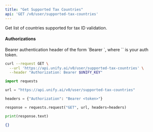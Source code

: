 ```yaml
---
title: "Get Supported Tax Countries"
api: 'GET /v0/user/supported-tax-countries'
---
```

Get list of countries supported for tax ID validation.

#### Authorizations

<ParamField header="Authorization" type="string" required="true">
  Bearer authentication header of the form `Bearer <token>`, where `<token>` is your auth token.
</ParamField>

<RequestExample>

```bash cURL
curl --request GET \
  --url 'https://api.unify.ai/v0/user/supported-tax-countries' \
  --header "Authorization: Bearer $UNIFY_KEY"
```

```python Python
import requests

url = "https://api.unify.ai/v0/user/supported-tax-countries"

headers = {"Authorization": "Bearer <token>"}

response = requests.request("GET", url, headers=headers)

print(response.text)
```

</RequestExample>
<ResponseExample>

```json 200
{}
```

</ResponseExample>

